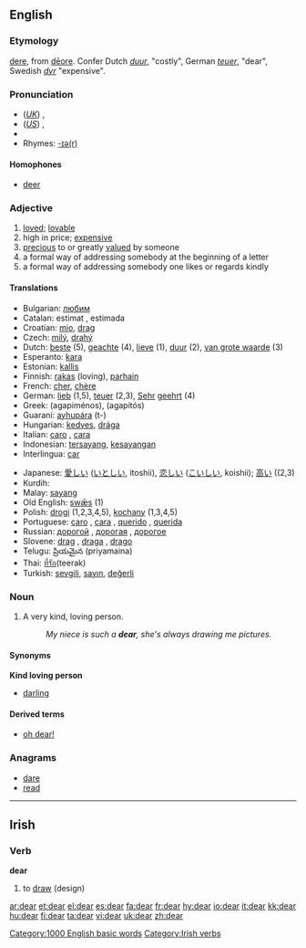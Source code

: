 {{wikipedia}}
==English==
{{rank|friend|herself|year|295|dear|high|above|received}}

===Etymology===
{{ME.}} [[dere]], from {{OE.}} [[dēore]]. Confer Dutch ''[[duur]]'', "costly", German ''[[teuer]]'', "dear", Swedish ''[[dyr]]'' "expensive".

===Pronunciation===
* (''[[Received Pronunciation|UK]]'') {{IPA|/dɪə/}}, {{SAMPA|/dI@/}}
* (''[[General American|US]]'') {{IPA|/dɪɹ/}}, {{SAMPA|/dIr/}}
* {{audio|en-us-dear.ogg|Audio (US)}}
* Rhymes: [[Rhymes:English:-ɪə(r)|-ɪə(r)]]

====Homophones====
*[[deer]]

===Adjective===
{{en-adj|dearer|dearest}}

# [[love]]d; [[lovable]]
# high in price; [[expensive]]
# [[precious]] to or greatly [[value]]d by someone
# a formal way of addressing somebody at the beginning of a letter
# a formal way of addressing somebody one likes or regards kindly

====Translations====
{{rfc-trans}}
{{top}}
*Bulgarian: [[любим]] {{m}}
*Catalan: estimat {{m}}, estimada {{f}}
*Croatian: [[mio]], [[drag]]
*Czech: [[milý]], [[drahý]]
*Dutch: [[beste]] (5), [[geachte]] (4), [[lieve]] (1), [[duur]] (2), [[van grote waarde]] (3)
*Esperanto: [[kara]]
*Estonian: [[kallis#Estonian|kallis]]
*Finnish: [[rakas]] (loving), [[parhain]]
*French: [[cher]], [[chère]]
*German: [[lieb]] (1,5), [[teuer]] (2,3), [[Sehr]] [[geehrt]] (4)
*Greek: {{t|el|αγαπημένος|m|}} (agapiménos), {{t|el|αγαπητός|m|}} (agapitós)
*Guaraní: [[ayhupára]] (t-)
*Hungarian: [[kedves]], [[drága]]
*Italian: [[caro]] {{m}}, [[cara]] {{f}}
*Indonesian: [[sayang|tersayang]], [[sayang|kesayangan]]
*Interlingua: [[car]]
{{mid}}
*Japanese: [[愛しい]] ([[いとしい]], itoshii), [[恋しい]] ([[こいしい]], koishii); [[高い]] ((2,3)
*Kurdih: {{KUchar|[[به‌ڕێز]]}}
*Malay: [[sayang]]
*Old English: [[swæs|swǣs]] (1)
*Polish: [[drogi]] {{m}} (1,2,3,4,5), [[kochany]] (1,3,4,5)
*Portuguese: [[caro]] {{m}}, [[cara]] {{f}}, [[querido]] {{m}}, [[querida]] {{f}}
*Russian: [[дорогой]] {{m}}, [[дорогая]] {{f}}, [[дорогое]] {{n}}
*Slovene: [[drag]] {{m}}, [[draga]] {{f}}, [[drago]] {{n}}
*Telugu: ప్రియమైన (priyamaina)
*Thai: [[ที่รัก]](teerak)
*Turkish: [[sevgili]], [[sayın]], [[değerli]]
{{bottom}}

===Noun===
{{en-noun}}

# A very kind, loving person.
#:''My niece is such a '''dear''', she's always drawing me pictures.''

====Synonyms====
'''Kind loving person'''
*[[darling]]

====Derived terms====
*[[oh dear|oh dear!]]

===Anagrams===
*[[dare]]
*[[read]]

[[Category:1000 English basic words]]

----

==Irish==

===Verb===
'''dear'''

# to [[draw]] (design)

[[Category:Irish verbs]]

[[ar:dear]]
[[et:dear]]
[[el:dear]]
[[es:dear]]
[[fa:dear]]
[[fr:dear]]
[[hy:dear]]
[[io:dear]]
[[it:dear]]
[[kk:dear]]
[[hu:dear]]
[[fi:dear]]
[[ta:dear]]
[[vi:dear]]
[[uk:dear]]
[[zh:dear]]